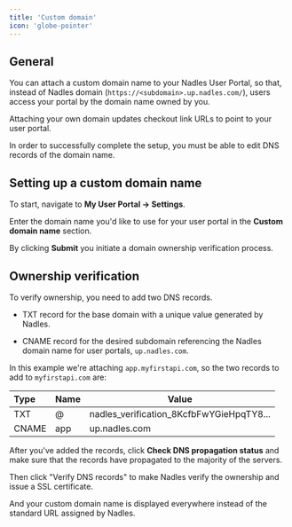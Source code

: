 ```yaml
---
title: 'Custom domain'
icon: 'globe-pointer'
---
```


## General

You can attach a custom domain name to your Nadles User Portal, so that, instead of Nadles domain (`https://<subdomain>.up.nadles.com/`), users access your portal by the domain name owned by you.

<Note>
Attaching your own domain updates checkout link URLs to point to your user portal.
</Note>

In order to successfully complete the setup, you must be able to edit DNS records of the domain name.

## Setting up a custom domain name

To start, navigate to **My User Portal → Settings**.

Enter the domain name you'd like to use for your user portal in the **Custom domain name** section.

By clicking **Submit** you initiate a domain ownership verification process.

## Ownership verification

To verify ownership, you need to add two DNS records.

* TXT record for the base domain with a unique value generated by Nadles.

* CNAME record for the desired subdomain referencing the Nadles domain name for user portals, `up.nadles.com`.

In this example we're attaching `app.myfirstapi.com`, so the two records to add to `myfirstapi.com` are:

| Type  | Name | Value                                      |
| :---- | ---- | ------------------------------------------ |
| TXT   | @    | nadles\_verification\_8KcfbFwYGieHpqTY8... |
| CNAME | app  | up.nadles.com                               |

After you've added the records, click **Check DNS propagation status** and make sure that the records have propagated to the majority of the servers.

Then click "Verify DNS records" to make Nadles verify the ownership and issue a SSL certificate.

And your custom domain name is displayed everywhere instead of the standard URL assigned by Nadles.
